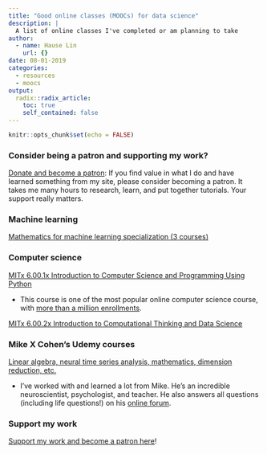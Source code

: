 ```yaml
---
title: "Good online classes (MOOCs) for data science"
description: |
  A list of online classes I've completed or am planning to take
author:
  - name: Hause Lin
    url: {}
date: 08-01-2019
categories: 
  - resources
  - moocs
output:
  radix::radix_article:
    toc: true
    self_contained: false
---
```


```r
knitr::opts_chunk$set(echo = FALSE)
```

### Consider being a patron and supporting my work?

[Donate and become a patron](https://donorbox.org/support-my-teaching): If you find value in what I do and have learned something from my site, please consider becoming a patron. It takes me many hours to research, learn, and put together tutorials. Your support really matters.

### Machine learning

[Mathematics for machine learning specialization (3 courses)](https://www.coursera.org/specializations/mathematics-machine-learning)

### Computer science

[MITx 6.00.1x Introduction to Computer Science and Programming Using Python](https://www.edx.org/course/6-00-1x-introduction-to-computer-science-and-programming-using-python-3)

* This course is one of the most popular online computer science course, with [more than a million enrollments](https://news.mit.edu/2018/first-mitx-mooc-reaches-enrollment-milestone-0830). 

[MITx 6.00.2x Introduction to Computational Thinking and Data Science](https://www.edx.org/course/6-00-2x-introduction-to-computational-thinking-and-data-science-3)

### Mike X Cohen's Udemy courses

[Linear algebra, neural time series analysis, mathematics, dimension reduction, etc.](http://sincxpress.com/)

* I've worked with and learned a lot from Mike. He's an incredible neuroscientist, psychologist, and teacher. He also answers all questions (including life questions!) on his [online forum](https://discuss.sincxpress.com/). 

### Support my work

[Support my work and become a patron here](https://donorbox.org/support-my-teaching)!
